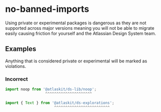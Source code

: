 # no-banned-imports

Using private or experimental packages is dangerous as they are not supported across major versions
meaning you will not be able to migrate easily causing friction for yourself and the Atlassian
Design System team.

## Examples

Anything that is considered private or experimental will be marked as violations.

### Incorrect

```ts
import noop from '@atlaskit/ds-lib/noop';
                  ^^^^^^^^^^^^^^^^^^^^^

import { Text } from '@atlaskit/ds-explorations';
                      ^^^^^^^^^^^^^^^^^^^^^^^^^
```
